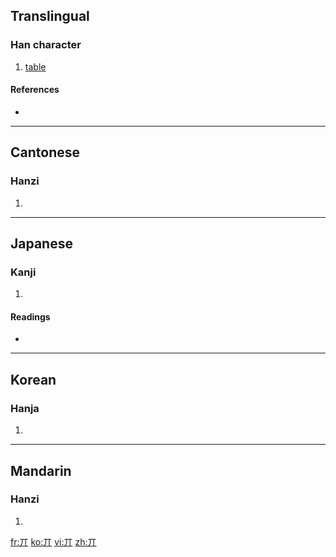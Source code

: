 {{also|其}}<!-- may be replaced by zh-forms -->
==Translingual==

===Han character===
{{Han char|rn=1|rad=一|as=02|sn=3|four=1022<sub>0</sub>|canj=一中 (ML)}}

# [[table]]

====References====
* {{Han ref|kx=0076.130|dkj=00015|dj=0149.010|hdz=10009.010|uh=4E0C|ud=19980|bh=C946|bd=51526}}

----

==Cantonese==

===Hanzi===
{{yue-hanzi|jyut=|y=gei1}}

# {{defn|Cantonese|sort=一02}}

----

==Japanese==

===Kanji===
{{ja-kanji|grade=|rs=一02}}

# {{defn|Japanese|sort=一02}}

====Readings====
* {{ja-readings|on=[[き]] (ki), [[ぎ]] (gi)|kun=[[その]] (sono), [[それ]] (sore), [[だい]] (dai)}}

----

==Korean==

===Hanja===
{{ko-hanja|hangeul=기|rv=gi|mr=ki}}

# {{defn|Korean|sort=一02}}

----

==Mandarin==

===Hanzi===
{{cmn-hanzi|pin=[[fōu]] ([[fou1]]), [[fǒu]] ([[fou3]]), [[jī]] ([[ji1]])|wg=fou<sup>1</sup>, fou<sup>3</sup>, chi<sup>1</sup>}}

# {{defn|Mandarin|sort=一02}}

[[fr:丌]]
[[ko:丌]]
[[vi:丌]]
[[zh:丌]]